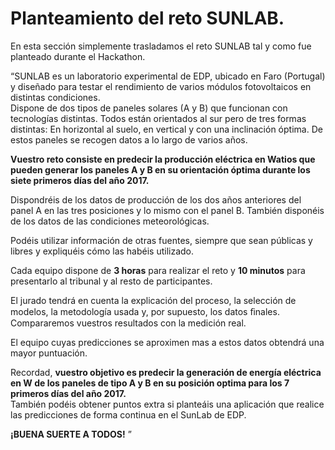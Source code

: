 # Planteamiento del reto SUNLAB.

En esta sección simplemente trasladamos el reto SUNLAB tal y como fue planteado durante el Hackathon. 

"SUNLAB es un laboratorio experimental de EDP, ubicado en Faro (Portugal) y diseñado para testar el rendimiento de varios módulos fotovoltaicos en distintas condiciones.    
Dispone de dos tipos de paneles solares (A y B) que funcionan con tecnologías distintas. Todos están orientados al sur pero de tres formas distintas: En horizontal al suelo, en vertical y con una inclinación óptima. De estos paneles se recogen datos a lo largo de varios años.   

__Vuestro reto consiste en predecir la producción eléctrica en Watios que pueden generar los paneles A y B en su orientación óptima durante los siete primeros días del año 2017.__    

Dispondréis de los datos de producción de los dos años anteriores del panel A en las tres posiciones y lo mismo con el panel B. También disponéis de los datos de las condiciones meteorológicas.     

Podéis utilizar información de otras fuentes, siempre que sean públicas y libres y expliquéis cómo las habéis utilizado.    

Cada equipo dispone de __3 horas__ para realizar el reto y __10 minutos__ para presentarlo al tribunal y al resto de participantes.  

El jurado tendrá en cuenta la explicación del proceso, la selección de modelos, la metodología usada y, por supuesto, los datos ﬁnales. Compararemos vuestros resultados con la medición real.    

El equipo cuyas predicciones se aproximen mas a estos datos obtendrá una mayor puntuación.   

Recordad, __vuestro objetivo es predecir la generación de energía eléctrica en W de los paneles de tipo A y B en su posición optima para los 7 primeros días del año 2017.__    
También podéis obtener puntos extra si planteáis una aplicación que realice las predicciones de forma continua en el SunLab de EDP.  
 
__¡BUENA SUERTE A TODOS!__
"


